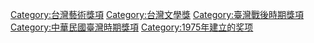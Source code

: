 [[Category:台灣藝術獎項|Category:台灣藝術獎項]]
[[Category:台灣文學獎|Category:台灣文學獎]]
[[Category:臺灣戰後時期獎項|Category:臺灣戰後時期獎項]]
[[Category:中華民國臺灣時期獎項|Category:中華民國臺灣時期獎項]]
[[Category:1975年建立的奖项|Category:1975年建立的奖项]]